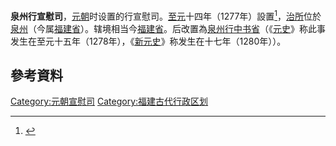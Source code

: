 {{福建历史}}
'''泉州行宣慰司'''，[[元朝|元朝]]时设置的行宣慰司。[[至元_(忽必烈)|至元]]十四年（1277年）設置<ref>{{cite wikisource|plaintitle=新元史|chapter=卷050|wslanguage=zh}}</ref>，[[治所|治所]]位於[[泉州|泉州]]（今属[[福建省|福建省]]）。辖境相当今[[福建省|福建省]]。后改置為[[泉州行中书省|泉州行中书省]]（《[[元史|元史]]》称此事发生在至元十五年（1278年），《[[新元史|新元史]]》称发生在十七年（1280年））。

== 參考資料 ==
{{reflist}}

{{福建行政区划小作品}}
[[Category:元朝宣慰司|Category:元朝宣慰司]] 
[[Category:福建古代行政区划|Category:福建古代行政区划]]